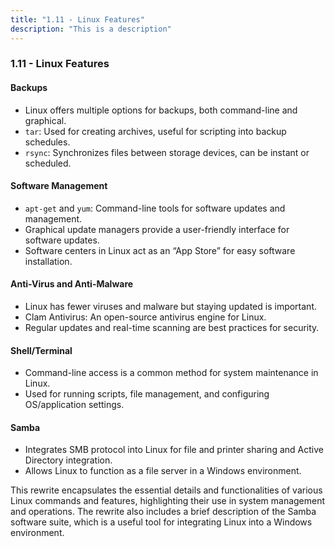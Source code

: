 ```yaml
---
title: "1.11 - Linux Features"
description: "This is a description"
---
```


### 1.11 - Linux Features

#### Backups

- Linux offers multiple options for backups, both command-line and graphical.
- `tar`: Used for creating archives, useful for scripting into backup schedules.
- `rsync`: Synchronizes files between storage devices, can be instant or scheduled.

#### Software Management

- `apt-get` and `yum`: Command-line tools for software updates and management.
- Graphical update managers provide a user-friendly interface for software updates.
- Software centers in Linux act as an “App Store” for easy software installation.

#### Anti-Virus and Anti-Malware

- Linux has fewer viruses and malware but staying updated is important.
- Clam Antivirus: An open-source antivirus engine for Linux.
- Regular updates and real-time scanning are best practices for security.

#### Shell/Terminal

- Command-line access is a common method for system maintenance in Linux.
- Used for running scripts, file management, and configuring OS/application settings.

#### Samba

- Integrates SMB protocol into Linux for file and printer sharing and Active Directory integration.
- Allows Linux to function as a file server in a Windows environment.

This rewrite encapsulates the essential details and functionalities of various Linux commands and features, highlighting their use in system management and operations. The rewrite also includes a brief description of the Samba software suite, which is a useful tool for integrating Linux into a Windows environment.

